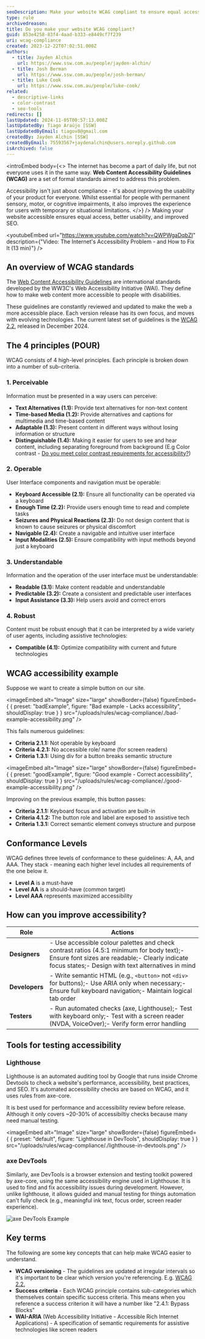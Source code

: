 ```yaml
---
seoDescription: Make your website WCAG compliant to ensure equal access for all users, regardless of abilities or navigation methods.
type: rule
archivedreason:
title: Do you make your website WCAG compliant?
guid: 853e4258-83f4-4aad-b333-e8449cf7f239
uri: wcag-compliance
created: 2023-12-22T07:02:51.000Z
authors:
  - title: Jayden Alchin
    url: https://www.ssw.com.au/people/jayden-alchin/
  - title: Josh Berman
    url: https://www.ssw.com.au/people/josh-berman/
  - title: Luke Cook
    url: https://www.ssw.com.au/people/luke-cook/
related:
  - descriptive-links
  - color-contrast
  - seo-tools
redirects: []
lastUpdated: 2024-11-05T00:57:13.000Z
lastUpdatedBy: Tiago Araújo [SSW]
lastUpdatedByEmail: tiagov8@gmail.com
createdBy: Jayden Alchin [SSW]
createdByEmail: 75593567+jaydenalchin@users.noreply.github.com
isArchived: false
---
```


<introEmbed
  body={<>
The internet has become a part of daily life, but not everyone uses it in the same way. **Web Content Accessibility Guidelines (WCAG)** are a set of formal standards aimed to address this problem.

Accessibility isn't just about compliance - it's about improving the usability of your product for everyone. Whilst essential for people with permanent sensory, motor, or cognitive impairments, it also improves the experience for users with temporary or situational limitations.
  </>}
/>
Making your website accessible ensures equal access, better usability, and improved SEO.

<youtubeEmbed url="https://www.youtube.com/watch?v=QWPWgaDqbZI" description={"Video: The Internet's Accessibility Problem - and How to Fix It (13 min)"} />

## An overview of WCAG standards

The [Web Content Accessibility Guidelines](https://www.w3.org/WAI/standards-guidelines/wcag/) are international standards developed by the WW3C's Web Accessibility Initiative (WAI). They define how to make web content more accessible to people with disabilities.

These guidelines are constantly reviewed and updated to make the web a more accessible place. Each version release has its own focus, and moves with evolving technologies. The current latest set of guidelines is the [WCAG 2.2](https://www.w3.org/TR/WCAG22/), released in December 2024.

## The 4 principles (POUR)

WCAG consists of 4 high-level principles. Each principle is broken down into a number of sub-criteria.

### 1. Perceivable

Information must be presented in a way users can perceive:

* **Text Alternatives (1.1):** Provide text alternatives for non-text content
* **Time-based Media (1.2):** Provide alternatives and captions for multimedia and time-based content
* **Adaptable (1.3):** Present content in different ways without losing information or structure
* **Distinguishable (1.4):** Making it easier for users to see and hear content, including separating foreground from background (E.g Color contrast - [Do you meet color contrast requirements for accessibility?](/rules/color-contrast/))

### 2. Operable

User Interface components and navigation must be operable:

* **Keyboard Accessible (2.1):** Ensure all functionality can be operated via a keyboard
* **Enough Time (2.2):** Provide users enough time to read and complete tasks
* **Seizures and Physical Reactions (2.3):** Do not design content that is known to cause seizures or physical discomfort
* **Navigable (2.4):** Create a navigable and intuitive user interface
* **Input Modalities (2.5):** Ensure compatibility with input methods beyond just a keyboard

### 3. Understandable

Information and the operation of the user interface must be understandable:

* **Readable (3.1):** Make content readable and understandable
* **Predictable (3.2):** Create a consistent and predictable user interfaces
* **Input Assistance (3.3):** Help users avoid and correct errors

### 4. Robust

Content must be robust enough that it can be interpreted by a wide variety of user agents, including assistive technologies:

* **Compatible (4.1):** Optimize compatibility with current and future technologies

## WCAG accessibility example

Suppose we want to create a simple button on our site.

<imageEmbed
  alt="Image"
  size="large"
  showBorder={false}
  figureEmbed={ {
    preset: "badExample",
    figure: "Bad example - Lacks accessibility",
    shouldDisplay: true
  } }
  src="/uploads/rules/wcag-compliance/./bad-example-accessibility.png"
/>

This fails numerous guidelines:

* **Criteria 2.1.1:** Not operable by keyboard
* **Criteria 4.2.1:** No accessible role/ name (for screen readers)
* **Criteria 1.3.1:** Using div for a button breaks semantic structure

<imageEmbed
  alt="Image"
  size="large"
  showBorder={false}
  figureEmbed={ {
    preset: "goodExample",
    figure: "Good example - Correct accessibility",
    shouldDisplay: true
  } }
  src="/uploads/rules/wcag-compliance/./good-example-accessibility.png"
/>

Improving on the previous example, this button passes:

* **Criteria 2.1.1:** Keyboard focus and activation are built-in
* **Criteria 4.1.2:** The button role and label are exposed to assistive tech
* **Criteria 1.3.1:** Correct semantic element conveys structure and purpose

## Conformance Levels

WCAG defines three levels of conformance to these guidelines: A, AA, and AAA. They stack - meaning each higher level includes all requirements of the one below it.

* **Level A** is a must-have
* **Level AA** is a should-have (common target)
* **Level AAA** represents maximized accessibility

## How can you improve accessibility?

| Role       | Actions |
|------------|---------|
| **Designers**  | - Use accessible colour palettes and check contrast ratios (4.5:1 minimum for body text);- Ensure font sizes are readable;- Clearly indicate focus states;- Design with text alternatives in mind |
| **Developers** | - Write semantic HTML (e.g., `<button>` not `<div>` for buttons);- Use ARIA only when necessary;- Ensure full keyboard navigation;- Maintain logical tab order |
| **Testers**    | - Run automated checks (axe, Lighthouse);- Test with keyboard only;- Test with a screen reader (NVDA, VoiceOver);- Verify form error handling |

## Tools for testing accessibility

### Lighthouse

Lighthouse is an automated auditing tool by Google that runs inside Chrome Devtools to check a website's performance, accessibility, best practices, and SEO. It's automated accessibility checks are based on WCAG, and it uses rules from axe-core.

It is best used for performance and accessibility review before release. Although it only covers ~20-30% of accessibiltiy checks because many need manual testing.


<imageEmbed
  alt="Image"
  size="large"
  showBorder={false}
  figureEmbed={ {
    preset: "default",
    figure: "Lighthouse in DevTools",
    shouldDisplay: true
  } }
  src="/uploads/rules/wcag-compliance/./lighthouse-in-devtools.png"
/>

### axe DevTools

Similarly, axe DevTools is a browser extension and testing toolkit powered by axe-core, using the same accessibility engine used in Lighthouse. It is used to find and fix accessibility issues during development. However, unlike lighthouse, it allows guided and manual testing for things automation can't fully check (e.g., meaningful ink text, focus order, screen reader experience).

![axe DevTools Example](/uploads/rules/wcag-compliance/./axe-devtools-example.png)

## Key terms

The following are some key concepts that can help make WCAG easier to understand.

* **WCAG versioning** - The guidelines are updated at irregular intervals so it's important to be clear which version you're referencing. E.g. [WCAG 2.2.](https://www.w3.org/WAI/standards-guidelines/wcag/new-in-22)
* **Success criteria** - Each WCAG principle contains sub-categories which themselves contain specific success criteria. This means when you reference a success criterion it will have a number like "2.4.1: Bypass Blocks"
* **WAI-ARIA** (Web Accessibility Initiative - Accessible Rich Internet Applications) - A specification of semantic requirements for assistive technologies like screen readers
